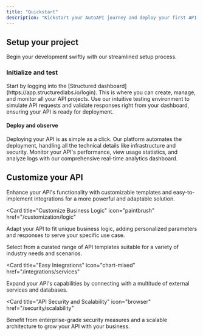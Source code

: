 ```yaml
---
title: "Quickstart"
description: "Kickstart your AutoAPI journey and deploy your first API in under 5 minutes"
---
```


## Setup your project

Begin your development swiftly with our streamlined setup process.

### Initialize and test

<AccordionGroup>
  <Accordion icon="gear" title="Configure your API workspace">
    Start by logging into the [Structured
    dashboard](https://app.structuredlabs.io/login). This is where you can
    create, manage, and monitor all your API projects.
  </Accordion>
  <Accordion icon="rectangle-terminal" title="Local API simulation">
    Use our intuitive testing environment to simulate API requests and validate
    responses right from your dashboard, ensuring your API is ready for
    deployment.
  </Accordion>
</AccordionGroup>

#### Deploy and observe

<AccordionGroup>

<Accordion icon="message-bot" title="One-click API deployment">
  Deploying your API is as simple as a click. Our platform automates the
  deployment, handling all the technical details like infrastructure and
  security.
</Accordion>
<Accordion icon="eye" title="Real-time API analytics">
  Monitor your API's performance, view usage statistics, and analyze logs with
  our comprehensive real-time analytics dashboard.
</Accordion>

</AccordionGroup>

## Customize your API

Enhance your API's functionality with customizable templates and easy-to-implement integrations for a more powerful and adaptable solution.

<CardGroup>

<Card
  title="Customize Business Logic"
  icon="paintbrush"
  href="/customization/logic"
>
  Adapt your API to fit unique business logic, adding personalized parameters
  and responses to serve your specific use case.
</Card>

<Card title="API Template Gallery" icon="square-code" href="/templates/gallery">
  Select from a curated range of API templates suitable for a variety of
  industry needs and scenarios.
</Card>

<Card
  title="Easy Integrations"
  icon="chart-mixed"
  href="/integrations/services"
>
  Expand your API's capabilities by connecting with a multitude of external
  services and databases.
</Card>

<Card
  title="API Security and Scalability"
  icon="browser"
  href="/security/scalability"
>
  Benefit from enterprise-grade security measures and a scalable architecture to
  grow your API with your business.
</Card>

</CardGroup>
